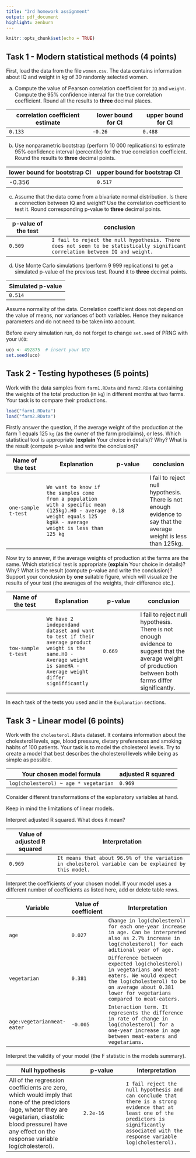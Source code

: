 ```yaml
---
title: "3rd homework assignment"
output: pdf_document
highlight: zenburn
---
```


```r
knitr::opts_chunk$set(echo = TRUE)
```

## Task 1 - Modern statistical methods (4 points)

First, load the data from the file `women.csv`. The data contains information about IQ and weight in $kg$ of 30 randomly selected women.

a)  Compute the value of Pearson correlation coefficient for `IQ` and `weight`. Compute the 95% confidence interval for the true correlation coefficient. Round all the results to **three** decimal places.

| correlation coefficient estimate | lower bound for CI | upper bound for CI |
|----------------------------------|--------------------|--------------------|
| `0.133`                          | `-0.26`            | `0.488`            |

b)  Use nonparametric bootstrap (perform 10 000 replications) to estimate 95% confidence interval (percentile) for the true correlation coefficient. Round the results to **three** decimal points.

| lower bound for bootstrap CI | upper bound for bootstrap CI |
|------------------------------|------------------------------|
| -0.356                       | `0.517`                      |

c)  Assume that the data come from a bivariate normal distribution. Is there a connection between IQ and weight? Use the correlation coefficient to test it. Round corresponding p-value to **three** decimal points.

| p-value of the test | conclusion                                                                                                                     |
|-----------------|-------------------------------------------------------|
| `0.509`             | `I fail to reject the null hypothesis. There does not seem to be statistically significant correlation between IQ and weight.` |

d)  Use Monte Carlo simulations (perform 9 999 replications) to get a simulated p-value of the previous test. Round it to **three** decimal points.

| Simulated p-value |
|-------------------|
| `0.514`           |

\textcolor{blue}{\textbf{Hint:}} Assume normality of the data. Correlation coefficient does not depend on the value of means, nor variances of both variables. Hence they \textcolor{red}{\textbf{are not}} nuisance parameters and do not need to be taken into account.

\textcolor{red}{\textbf{Caution:}} Before every simulation run, do not forget to change `set.seed` of PRNG with your `UCO`:

```r
uco <- 492875  # insert your UCO
set.seed(uco)
```

\newpage

## Task 2 - Testing hypotheses (5 points)

Work with the data samples from `farm1.RData` and `farm2.RData` containing the weights of the total production (in `kg`) in different months at two farms. Your task is to compare their productions.

```r
load("farm1.RData")
load("farm2.RData")
```

Firstly answer the question, if the average weight of the production at the farm 1 equals 125 `kg` (as the owner of the farm proclaims), or less. Which statistical tool is appropriate (**explain** Your choice in details)? Why? What is the result (compute p-value and write the conclusion)?

| Name of the test    | Explanation                                                                                                                                                   | p-value | conclusion                                                                                                        |
|---------------|--------------------------|---------------|-----------------|
| `one-sample t-test` | `We want to know if the samples come from a population with a specific mean (125kg).H0 - average weight equals 125 kgHA - average weight is less than 125 kg` | `0.18`  | I fail to reject null hypothesis. There is not enough evidence to say that the average weight is less than 125kg. |

Now try to answer, if the average weights of production at the farms are the same. Which statistical test is appropriate (**explain** Your choice in details)? Why? What is the result (compute p-value and write the conclusion)? Support your conclusion by **one** suitable figure, which will visualize the results of your test (the averages of the weights, their difference etc.).

| Name of the test    | Explanation                                                                                                                                                       | p-value | conclusion                                                                                                                                               |
|---------------|----------------------|---------------|---------------------|
| `tow-sample t-test` | `We have 2 independand dataset and want to test if their average product weight is the same.H0 - Average weight is sameHA - Average weight differ signifficantly` | `0.669` | I fail to reject null hypothesis. There is not enough evidence to suggest that the average weight of production between both farms differ significantly. |

In each task \textcolor{red}{\textbf{check the assumptions}} of the tests you used and \textcolor{red}{\textbf{name them all}} in the `Explanation` sections.

## Task 3 - Linear model (6 points)

Work with the `cholesterol.RData` dataset. It contains information about the cholesterol levels, age, blood pressure, dietary preferences and smoking habits of 100 patients. Your task is to model the cholesterol levels. Try to create a model that best describes the cholesterol levels while being as simple as possible.

| Your chosen model formula             | adjusted R squared |
|---------------------------------------|--------------------|
| `log(cholesterol) ~ age * vegetarian` | `0.969`            |

\textcolor{blue}{\textbf{Hint:}} Consider different transformations of the explanatory variables at hand.

\textcolor{red}{\textbf{Warning:}} Keep in mind the limitations of linear models.

Interpret adjusted R squared. What does it mean?

| Value of adjusted R squared | Interpretation                                                                                       |
|-------------------|-----------------------------------------------------|
| `0.969`                     | `It means that about 96.9% of the variation in cholesterol variable can be explained by this model.` |

Interpret the coefficients of your chosen model. If your model uses a different number of coefficients as listed here, add or delete table rows.

| Variable                   | Value of coefficient | Interpretation                                                                                                                                                                                  |
|---------------|---------------|-------------------------------------------|
| `age`                      | `0.027`              | `Change in log(cholesterol) for each one-year increase in age. Can be interpreted also as 2.7% increase in log(cholesterol) for each aditional year of age.`                                    |
| `vegetarian`               | `0.381`              | `Difference between expected log(cholesterol) in vegetarians and meat-eaters. We would expect the log(cholesterol) to be on average about 0.381 lower for vegetarians compared to meat-eaters.` |
| `age:vegetarianmeat-eater` | `-0.005`             | `Interaction term. It represents the difference in rate of change in log(cholesterol) for a one-year increase in age between meat-eaters and vegetarians.`                                      |

Interpret the validity of your model (the F statistic in the models summary).

| Null hypothesis                                                                                                                                                                                                   | p-value   | Interpretation                                                                                                                                                                                    |
|-----------------------------|-----------------|--------------------------|
| All of the regression coefficients are zero, which would imply that none of the predictors (age, wheter they are vegetarian, diastolic blood pressure) have any effect on the response variable log(cholesterol). | `2.2e-16` | `I fail reject the null hypothesis and can conclude that there is a strong evidence that at least one of the predictors is significantly associated with the response variable log(cholesterol).` |
